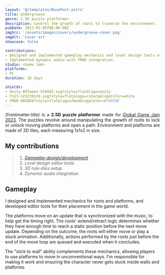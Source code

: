 ```yaml
---
layout: '@/templates/BasePost.astro'
title: Undergroove
genre: 2.5D puzzle platformer.
description: Control the growth of roots to traverse the environment.
pubDate: 2023-02-05T00:00:00Z
imgSrc: '/assets/images/covers/undergroove-cover.png'
imgAlt: 'Cover art'
showcase: false

contributions:
- Designed and implemented gameplay mechanics and level design tools over a 10 days game jam.
- Implemented dynamic audio with FMOD integration.
studio: <Game Jam>
platforms:
- PC
duration: 10 days

shields:
- Unity-DOTween-57b9d3.svg?style=flat&logo=unity
- C%23-%23239120.svg?style=flat&logo=csharp&logoColor=white
- FMOD-0058D9?style=flat&logo=fmod&logoColor=#7D929E
---
```



<div style="text-align: justify">
  {frontmatter.title} is a <b>2.5D puzzle platformer</b> made for <a href="https://v3.globalgamejam.org/2023/games/undergroove-0">Global Game Jam 2023</a>.
  The puzzles revolve around manipulating the growth of roots to lock or unlock moving platforms and open a path.
  Environment and platforms are made of 3D tiles, each measuring 1x1x2 in size.
</div>

<StoreLinkBanner
  gitHubUrl='https://github.com/ironcutter24/GGJ-2023'
  itchUrl='https://ironcutter24.itch.io/undergroove'
/>

<ProjectDetails
  role='Lead Developer - Gameplay Designer'
  company={frontmatter.studio}
  platforms={frontmatter.platforms}
  time={frontmatter.duration}
/>

## My contributions

> 1. [*Gameplay design/development*](#gameplay)
> 1. *Level design editor tools*
> 1. *3D rule-tiles setup*
> 1. *Dynamic audio integration*

## Gameplay

<EmbedVideo url="https://www.youtube.com/embed/M6PGIY_IXGw?si=r7TJ_FawfAU6Gus5" />

I designed and implemented mechanics for roots and platforms, and developed editor tools for their placement in the game world.

The platforms move on an update that is synchronized with the music, to help get the timing right.
The roots' extend/retract logic determines whether they have enough time to reach a static position before the next move update.
Depending on the outcome, the roots will either move or play a stuck animation.
Additionally, actions performed by the roots just before the end of the move loop are queued and executed when it concludes.

The "stick to wall" ability complements these mechanics, allowing players to use platforms to move in unconventional ways.
I'm responsible for making it work and ensuring the character never gets stuck inside walls and platforms.
